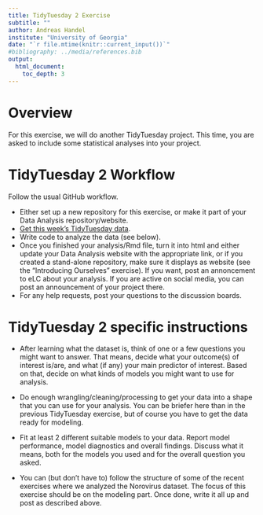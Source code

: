 ```yaml
---
title: TidyTuesday 2 Exercise 
subtitle: ""
author: Andreas Handel
institute: "University of Georgia"
date: "`r file.mtime(knitr::current_input())`"
#bibliography: ../media/references.bib
output: 
  html_document:
    toc_depth: 3
---
```


# Overview
For this exercise, we will do another TidyTuesday project. This time, you are asked to include some statistical analyses into your project.


# TidyTuesday 2 Workflow

Follow the usual GitHub workflow.

* Either set up a new repository for this exercise, or make it part of your Data Analysis repository/website.
* [Get this week's TidyTuesday data](https://github.com/rfordatascience/tidytuesday). 
* Write code to analyze the data (see below). 
* Once you finished your analysis/Rmd file, turn it into html and either update your Data Analysis website with the appropriate link, or if you created a stand-alone repository, make sure it displays as website (see the "Introducing Ourselves" exercise). If you want, post an annoncement to eLC about your analysis. If you are active on social media, you can post an announcement of your project there. 
* For any help requests, post your questions to the discussion boards. 


# TidyTuesday 2 specific instructions

* After learning what the dataset is, think of one or a few questions you might want to answer. That means, decide what your outcome(s) of interest is/are, and what (if any) your main predictor of interest. Based on that, decide on what kinds of models you might want to use for analysis.

* Do enough wrangling/cleaning/processing to get your data into a shape that you can use for your analysis. You can be briefer here than in the previous TidyTuesday exercise, but of course you have to get the data ready for modeling.

* Fit at least 2 different suitable models to your data. Report model performance, model diagnostics and overall findings. Discuss what it means, both for the models you used and for the overall question you asked.

* You can (but don't have to) follow the structure of some of the recent exercises where we analyzed the Norovirus dataset. The focus of this exercise should be on the modeling part. Once done, write it all up and post as described above.


